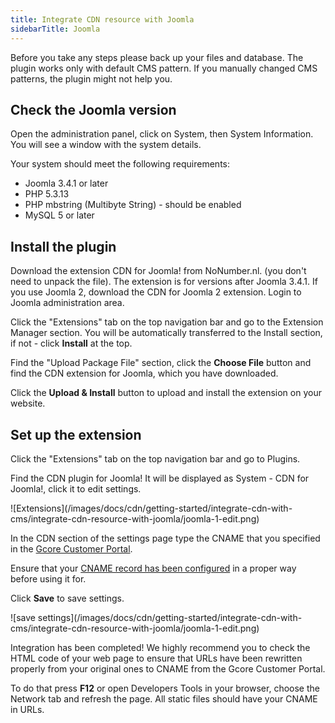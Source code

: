---
title: Integrate CDN resource with Joomla
sidebarTitle: Joomla
---

Before you take any steps please back up your files and database. The plugin works only with default CMS pattern. If you manually changed CMS patterns, the plugin might not help you.

## Check the Joomla version

Open the administration panel, click on System, then System Information. You will see a window with the system details.

Your system should meet the following requirements:

  * Joomla 3.4.1 or later
  * PHP 5.3.13
  * PHP mbstring (Multibyte String) - should be enabled
  * MySQL 5 or later



## Install the plugin

Download the extension CDN for Joomla! from NoNumber.nl. (you don't need to unpack the file). The extension is for versions after Joomla 3.4.1. If you use Joomla 2, download the CDN for Joomla 2 extension. Login to Joomla administration area.

Click the "Extensions" tab on the top navigation bar and go to the Extension Manager section. You will be automatically transferred to the Install section, if not - click **Install** at the top.

Find the "Upload Package File" section, click the **Choose File** button and find the CDN extension for Joomla, which you have downloaded.

Click the **Upload & Install** button to upload and install the extension on your website.

## Set up the extension

Click the "Extensions" tab on the top navigation bar and go to Plugins.

Find the CDN plugin for Joomla! It will be displayed as System - CDN for Joomla!, click it to edit settings.


<Frame>![Extensions](/images/docs/cdn/getting-started/integrate-cdn-with-cms/integrate-cdn-resource-with-joomla/joomla-1-edit.png)</Frame>



In the CDN section of the settings page type the CNAME that you specified in the [Gcore Customer Portal](https://accounts.gcore.com/reports/dashboard).

Ensure that your [CNAME record has been configured](/cdn/cdn-resource-options/general/create-and-set-a-custom-domain-for-the-content-delivery-via-cdn) in a proper way before using it for.

Click **Save** to save settings.


<Frame>![save settings](/images/docs/cdn/getting-started/integrate-cdn-with-cms/integrate-cdn-resource-with-joomla/joomla-1-edit.png)</Frame>



Integration has been completed! We highly recommend you to check the HTML code of your web page to ensure that URLs have been rewritten properly from your original ones to CNAME from the Gcore Customer Portal.

To do that press **F12** or open Developers Tools in your browser, choose the Network tab and refresh the page. All static files should have your CNAME in URLs.